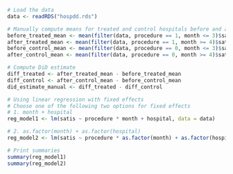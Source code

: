 



```r


# Load the data
data <- readRDS("hospdd.rds")

# Manually compute means for treated and control hospitals before and after treatment
before_treated_mean <- mean(filter(data, procedure == 1, month <= 3)$satis)
after_treated_mean <- mean(filter(data, procedure == 1, month >= 4)$satis)
before_control_mean <- mean(filter(data, procedure == 0, month <= 3)$satis)
after_control_mean <- mean(filter(data, procedure == 0, month >= 4)$satis)

# Compute DiD estimate
diff_treated <- after_treated_mean - before_treated_mean
diff_control <- after_control_mean - before_control_mean
did_estimate_manual <- diff_treated - diff_control

# Using linear regression with fixed effects
# Choose one of the following two options for fixed effects
# 1. month + hospital
reg_model1 <- lm(satis ~ procedure * month + hospital, data = data)

# 2. as.factor(month) + as.factor(hospital)
reg_model2 <- lm(satis ~ procedure * as.factor(month) + as.factor(hospital), data = data)

# Print summaries
summary(reg_model1)
summary(reg_model2)


```